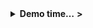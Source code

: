 
<details>
<summary class="btn_code"> __Demo time...__ **>** </summary>


## 1. What is it? {-}

> R Markdown keeps your plots, output, and analysis all in one place. No more outdated charts and data floating around.

> You are currently reading the output of an R Markdown document. Markdown is a simple syntax for authoring HTML, PDF, and Word documents. For more details on using R Markdown see <http://rmarkdown.rstudio.com>.

## 2. A scary movie {-}

> [Changing data: A Reproducible workflow](https://youtu.be/s3JldKoA0zw)

## 3. But why? {-}

-   <https://slides.djnavarro.net/starting-rmarkdown/#17>

<br>

### YAML {-}

The YAML ("YAML ain't markup language" or "Yet another markup language") is the document information stored atop the R Markdown document, bounded on each end by `---`. When you first create a new .Rmd, that will look something like this:

    ---
    title: "Document title"
    author: "Author"
    date: "MM/DD/YYYY"
    output: html_document
    ---

## 4. Demo time {-}

```r
library(tidyverse)
library(ggweekly) #remotes::install_github("gadenbuie/ggweekly")

start <- "2021-04-05"
end <- as.Date(start) + 8

ggweek_planner(
  start_day = start, 
  end_day = end,
  highlight_days = tibble(day = "2021-04-09", 
                          label = "HOTSPRINGS!!", 
                          color = "hotpink",
                          fill  = "hotpink")
) +
  labs(title = "My Yellowstone Trip")
```

My vacation will be starting on `r as.character(start)`. Better start packing on `r as.character(as.Date(start) - 1)` !



### Code chunk options {-}

Chunk options are options designated in the code chunk header that determine what appears or does not appear for each chunk upon knitting (and a lot more, but we'll start there...). For more information on code chunk options in R Markdown, see Chapter 11 in the [R Markdown Cookbook](https://bookdown.org/yihui/rmarkdown-cookbook/chunk-options.html).

Chunk hooks can be added to individual code chunk headers (within the `{r}` atop the chunk), or applied globally by adding options to the `{r setup}` code chunk at the top of the document.

Here are some common hooks:

-   `echo = FALSE`: do not show the code in the knitted document
-   `include = FALSE`: do not include code or any outputs in knitted document
-   `message = FALSE`: suppress messages when knit
-   `warning = FALSE`: suppress warnings when knit
-   `eval = FALSE`: do not evaluate this code

## Customization {-}

For today, we'll make changes to the YAML in our .Rmd to fancy our output document. Our customization will be related to our knitted HTML output, using the following:

-   `toc: true`: add a table of contents based on header hierarchies
-   `toc_float: true`: make it a floating TOC
-   `number_sections: true`: add numbered sections based on header hierarchy
-   `theme: _____`: add a bootstrap theme
-   `code_folding: hide`: code is default hidden, but available if the reader clicks on the 'Code' button created

For free bootstrap themes, visit: <https://bootswatch.com/3/>

To add options to the YAML, add them as "children" in the `html_document` subsection. Beware of spacing here: generally add 2 spaces of indentation for each new sublevel in the YAML hierarchy.

    ---
    title: "Level up in R Markdown"
    subtitle: "UCSB QMSS seminar series (February 2021)"
    author: "Allison Horst"
    output: 
      html_document:
        theme: flatly
        toc: true
        toc_float: true
        number_sections: true
        code_folding: hide
    ---


<div class="yoda">
###  Yoda says {-}

<img src="../images/yoda_baby_sq.png" class="yoda-img">

### More resources {-}

-   [The R Markdown Cookbook](https://bookdown.org/yihui/rmarkdown-cookbook/) by Yihui Xie, Christophe Dervieux, Emily Riederer
-   [R Markdown: the Definitive Guide](https://bookdown.org/yihui/rmarkdown/) by Yihui Xie, J. J. Allaire, Garrett Grolemund
-   [RStudio's R Markdown site](https://rmarkdown.rstudio.com/)
-   [R Markdown Reference Guide](https://www.rstudio.com/wp-content/uploads/2015/03/rmarkdown-reference.pdf)
-   [RStudio's R Markdown lesson series](https://rmarkdown.rstudio.com/lesson-1.html)
-   Alison Hill's workshop on [Advanced R Markdown](https://alison.rbind.io/project/advanced-r-markdown/)

</div>

</details>

